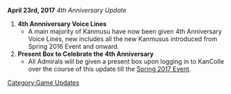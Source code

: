 '''April 23rd, 2017''' ''4th Anniversary Update''

#'''4th Annniversary Voice Lines'''
#* A main majority of Kanmusu have now been given 4th Anniversary Voice Lines, new includes all the new Kanmusus introduced from Spring 2016 Event and onward. 
#'''Present Box to Celebrate the 4th Anniversary'''
#*All Admirals will be given a present box upon logging in to KanColle over the course of this update till the [[Spring 2017 Event]].
[[Category:Game Updates]]
